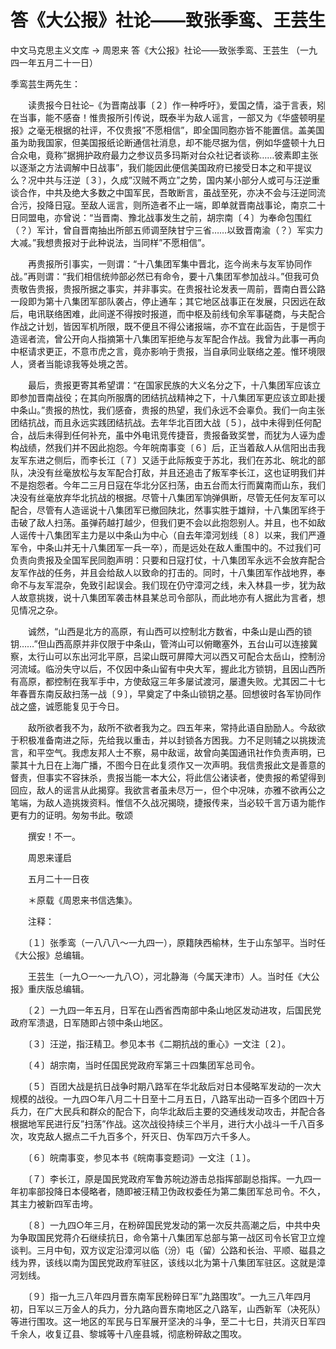 # 答《大公报》社论——致张季鸾、王芸生

中文马克思主义文库 -> 周恩来
答《大公报》社论——致张季鸾、王芸生
（一九四一年五月二十一日）


季鸾芸生两先生：

　　读贵报今日社论--《为晋南战事〔２〕作一种呼吁》，爱国之情，溢于言表，矧在当事，能不感奋！惟贵报所引传说，既泰半为敌人谣言，一部又为《华盛顿明星报》之毫无根据的社评，不仅贵报"不愿相信"，即全国同胞亦皆不能置信。盖美国虽为助我国家，但美国报纸论断通信社消息，却不能尽据为信，例如华盛顿十九日合众电，竟称"据拥护政府最力之参议员多玛斯对台众社记者谈称......彼素即主张以逐渐之方法调解中日战事"，我们能因此便信美国政府已接受日本之和平提议么？况中共与汪逆〔３〕，久成"汉贼不两立"之势，国内某小部分人或可与汪逆重谈合作，中共及绝大多数之中国军民，吾敢断言，虽战至死，亦决不会与汪逆同流合污，投降日寇。至敌人谣言，则所造者不止一端，即单就晋南战事论，南京二十日同盟电，亦曾说："当晋南、豫北战事发生之前，胡宗南〔４〕为奉命包围红（？）军计，曾自晋南抽出所部五师调至陕甘宁三省......以致晋南渝（？）军实力大减。"我想贵报对于此种说法，当同样"不愿相信"。

　　再贵报所引事实，一则谓："十八集团军集中晋北，迄今尚未与友军协同作战。"再则谓："我们相信统帅部必然已有命令，要十八集团军参加战斗。"但我可负责敬告贵报，贵报所据之事实，并非事实。在贵报社论发表一周前，晋南白晋公路一段即为第十八集团军部队袭占，停止通车；其它地区战事正在发展，只因远在敌后，电讯联络困难，此间遂不得按时报道，而中枢及前线旬余军事磋商，与夫配合作战之计划，皆因军机所限，既不便且不得公诸报端，亦不宜在此函告，于是惯于造谣者流，曾公开向人指摘第十八集团军拒绝与友军配合作战。我曾为此事一再向中枢请求更正，不意市虎之言，竟亦影响于贵报，当自承同业联络之差。惟环境限人，贤者当能谅我等处境之苦。

　　最后，贵报更寄其希望谓："在国家民族的大义名分之下，十八集团军应该立即参加晋南战役；在其向所服膺的团结抗战精神之下，十八集团军更应该立即赴援中条山。"贵报的热忱，我们感奋，贵报的热望，我们永远不会辜负。我们一向主张团结抗战，而且永远实践团结抗战。去年华北百团大战〔５〕，战中未得到任何配合，战后未得到任何补充，虽中外电讯竞传捷音，贵报备致奖誉，而犹为人诬为虚构战绩，然我们并不因此抱怨。今年皖南事变〔６〕后，正当着敌人从信阳出击我友军东进之侧后，而李长江〔７〕又适于此际叛变于苏北，我们在苏北、皖北的部队，决没有丝毫放松与友军配合打敌，并且还追击了叛军李长江，这也证明我们并不是抱怨者。今年二三月日寇在华北分区扫荡，由五台而太行而冀南而山东，我们决没有丝毫放弃华北抗战的根据。尽管十八集团军饷弹俱断，尽管无任何友军可以配合，尽管有人造谣说十八集团军已撤回陕北，然事实胜于雄辩，十八集团军终于击破了敌人扫荡。虽弹药越打越少，但我们更不会以此抱怨别人。并且，也不如敌人谣传十八集团军主力是以中条山为中心（自去年漳河划线〔８〕以来，我们严遵军令，中条山并无十八集团军一兵一卒），而是远处在敌人重围中的。不过我们可负责向贵报及全国军民同胞声明：只要和日寇打仗，十八集团军永远不会放弃配合友军作战的任务，并且会给敌人以致命的打击的。同时，十八集团军作战地界，奉命不与友军混杂，免致引起误会。我们现在仍守漳河之线，未入林县一步，犹为敌人故意挑拨，说十八集团军袭击林县某总司令部队，而此地亦有人据此为言者，想见情况之杂。

　　诚然，"山西是北方的高原，有山西可以控制北方数省，中条山是山西的锁钥......"但山西高原并非仅限于中条山，管涔山可以俯瞰塞外，五台山可以连接冀察，太行山可以东出河北平原，吕梁山既可屏障大河以西又可配合太岳山，控制汾河流域。临汾失守以后，不仅因中条山留有中央大军，握此北方锁钥，且因山西所有高原，都控制在我军手中，方使敌寇三年多屡试渡河，屡遭失败。尤其因二十七年春晋东南反敌扫荡一战〔９〕，早奠定了中条山锁钥之基。回想彼时各军协同作战之盛，诚愿能复见于今日。

　　敌所欲者我不为，敌所不欲者我为之。四五年来，常持此语自励励人。今敌欲于积极准备南进之际，先给我以重击，并以封锁各方困我。力不足则辅之以挑拨流言，和平空气。我虑友邦人士不察，易中敌谣，故曾向美国通讯社作负责声明，已蒙其十九日在上海广播，不图今日在此复须作又一次声明。我信贵报此文是善意的督责，但事实不容抹杀，贵报当能一本大公，将此信公诸读者，使贵报的希望得到回应，敌人的谣言从此揭穿。我欲言者虽未尽万一，但个中况味，亦雅不欲再公之笔端，为敌人造挑拨资料。惟信不久战况揭晓，捷报传来，当必较千言万语为能作更有力的证明。匆匆书此。敬颂

　　撰安！不一。

　　周恩来谨启

　　五月二十一日夜

　　＊原载《周恩来书信选集》。



　　注释：

　　〔１〕张季鸾（一八八八～一九四一），原籍陕西榆林，生于山东邹平。当时任《大公报》总编辑。

　　王芸生〔一九○一～一九八○），河北静海（今属天津市）人。当时任《大公报》重庆版总编辑。

　　〔２〕一九四一年五月，日军在山西省西南部中条山地区发动进攻，后国民党政府军溃退，日军随即占领中条山地区。

　　〔３〕汪逆，指汪精卫。参见本书《二期抗战的重心》一文注〔２〕。

　　〔４〕胡宗南，当时任国民党政府军第三十四集团军总司令。

　　〔５〕百团大战是抗日战争时期八路军在华北敌后对日本侵略军发动的一次大规模的战役。一九四○年八月二十日至十二月五日，八路军出动一百多个团四十万兵力，在广大民兵和群众的配合下，向华北敌后主要的交通线发动攻击，并配合各根据地军民进行反"扫荡"作战。这次战役持续三个半月，进行大小战斗一千八百多次，攻克敌人据点二千九百多个，歼灭日、伪军四万六千多人。

　　〔６〕皖南事变，参见本书《皖南事变题词》一文注〔１〕。

　　〔７〕李长江，原是国民党政府军鲁苏皖边游击总指挥部副总指挥。一九四一年初率部投降日本侵略者，随即被汪精卫伪政权委任为第二集团军总司令。不久，其主力被新四军击垮。

　　〔８〕一九四○年三月，在粉碎国民党发动的第一次反共高潮之后，中共中央为争取国民党蒋介石继续抗日，命令第十八集团军总部与第一战区司令长官卫立煌谈判。三月中旬，双方议定沿漳河以临（汾）屯（留）公路和长治、平顺、磁县之线为界，该线以南为国民党政府军驻区，该线以北为第十八集团军驻区。这就是漳河划线。

　　〔９〕指一九三八年四月晋东南军民粉碎日军"九路围攻"。一九三八年四月初，日军以三万金人的兵力，分九路向晋东南地区之八路军，山西新军（决死队）等进行围攻。这一地区的军民与日军展开坚决的斗争，至二十七日，共消灭日军四千余人，收复辽县、黎城等十八座县城，彻底粉碎敌之围攻。



